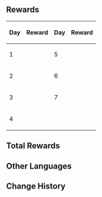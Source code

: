 {{Event
|name              = Seize the Day 2020-12-01
|image             = Seize the Day.jpg
|type              = Login
|time_known        = yes
|time_start        = 2020-12-01 04:00:00
|time_end          = 2020-12-16 03:59:59
|link              = https://genshin.hoyoverse.com/en/news/detail/6993
}}

==Rewards==
{| class="wikitable" style="text-align: center"
!Day!!Reward!!Day!!Reward
|-
|1||{{Card|Hero's Wit|3|rarity=4}}
|5||{{Card|Hero's Wit|5|rarity=4}}
|-
|2||{{Card|Mystic Enhancement Ore|6|rarity=3}}
|6||{{Card|Mystic Enhancement Ore|10|rarity=3}}
|-
|3||{{Card|Primogem|100|rarity=5}}
|7||{{Card|Primogem|200|rarity=5}}
|-
|4||{{Card|Mora|50,000|rarity=3}}
|colspan=2|
|}

==Total Rewards==
{{Event Rewards
|Primogem = 300
|Mora = 50,000
|Hero's Wit = 8
|Mystic Enhancement Ore = 16
|sort = Primogem,Mora,Hero's Wit,Mystic Enhancement Ore
}}

==Other Languages==
{{Transclude|Seize the Day|Other Languages}}

==Change History==
{{Change History|1.1}}
